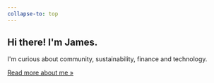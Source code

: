 ```yaml
---
collapse-to: top
---
```

## Hi there! I'm James.

I'm curious about community, sustainability, finance and technology.

[Read more about me &raquo;](/address-book/myself)
